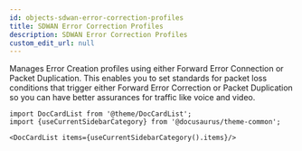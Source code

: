 ```yaml
---
id: objects-sdwan-error-correction-profiles
title: SDWAN Error Correction Profiles
description: SDWAN Error Correction Profiles
custom_edit_url: null
---
```




Manages Error Creation profiles using either Forward Error Connection or Packet Duplication. This enables you to set standards for packet loss conditions that trigger
either Forward Error Correction or Packet Duplication so you can have better assurances for traffic like voice and video.




```mdx-code-block
import DocCardList from '@theme/DocCardList';
import {useCurrentSidebarCategory} from '@docusaurus/theme-common';

<DocCardList items={useCurrentSidebarCategory().items}/>
```
      
